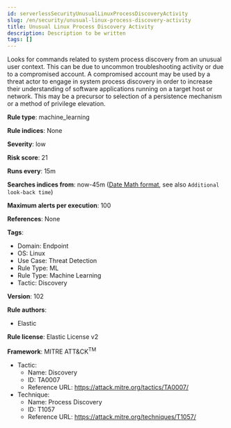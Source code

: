 ```yaml
---
id: serverlessSecurityUnusualLinuxProcessDiscoveryActivity
slug: /en/security/unusual-linux-process-discovery-activity
title: Unusual Linux Process Discovery Activity
description: Description to be written
tags: []
---
```


<div id="unusual-linux-process-discovery-activity"></div>

Looks for commands related to system process discovery from an unusual user context. This can be due to uncommon troubleshooting activity or due to a compromised account. A compromised account may be used by a threat actor to engage in system process discovery in order to increase their understanding of software applications running on a target host or network. This may be a precursor to selection of a persistence mechanism or a method of privilege elevation.

**Rule type**: machine_learning

**Rule indices**: None

**Severity**: low

**Risk score**: 21

**Runs every**: 15m

**Searches indices from**: now-45m ([Date Math format](((ref))/common-options.html#date-math), see also <DocLink id="serverlessSecurityRulesUiCreate" section="set-the-rules-schedule">`Additional look-back time`</DocLink>)

**Maximum alerts per execution**: 100

**References**: None

**Tags**: 

* Domain: Endpoint
* OS: Linux
* Use Case: Threat Detection
* Rule Type: ML
* Rule Type: Machine Learning
* Tactic: Discovery

**Version**: 102

**Rule authors**: 

* Elastic

**Rule license**: Elastic License v2

**Framework**: MITRE ATT&CK<sup>TM</sup>

* Tactic:
    * Name: Discovery
    * ID: TA0007
    * Reference URL: https://attack.mitre.org/tactics/TA0007/
* Technique:
    * Name: Process Discovery
    * ID: T1057
    * Reference URL: https://attack.mitre.org/techniques/T1057/

